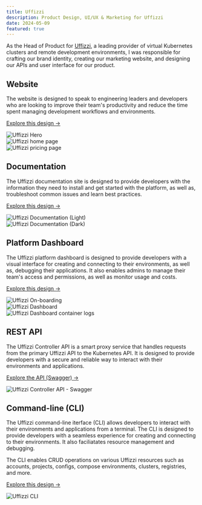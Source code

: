 ```yaml
---
title: Uffizzi
description: Product Design, UI/UX & Marketing for Uffizzi
date: 2024-05-09
featured: true
---
```


As the Head of Product for [Uffizzi](https://uffizzi.com), a leading provider of virtual Kubernetes clusters and remote development environments, I was responsible for crafting our brand identity, creating our marketing website, and designing our APIs and user interface for our product.

## Website

The website is designed to speak to engineering leaders and developers who are looking to improve their team's productivity and reduce the time spent managing development workflows and environments.

[Explore this design →](https://uffizzi.com)

<section className="flex flex-col gap-6 py-8 md:max-w-[64rem]">
  <div className="grid w-full items-start gap-10 rounded-lg border p-2">
    <img src="/images/designs/uffizzi-hero.png" alt="Uffizzi Hero" />
  </div>
  <div className="grid w-full items-start gap-10 rounded-lg border p-10">
    <img src="/images/designs/uffizzi-open-pr.png" alt="Uffizzi home page" />
  </div>
  <div className="grid w-full items-start gap-10 rounded-lg border p-10">
    <img src="/images/designs/uffizzi-pricing.png" alt="Uffizzi pricing page" />
  </div>
</section>

## Documentation

The Uffizzi documentation site is designed to provide developers with the information they need to install and get started with the platform, as well as, troubleshoot common issues and learn best practices.

[Explore this design →](https://docs.uffizzi.com)

<section className="flex flex-col gap-6 py-8 md:max-w-[64rem]">
  <div className="grid w-full items-start gap-10 rounded-lg border p-10">
    <img src="/images/designs/uffizzi-docs-light.png" alt="Uffizzi Documentation (Light)" />
  </div>
  <div className="grid w-full items-start gap-10 rounded-lg border p-10">
    <img src="/images/designs/uffizzi-docs-dark.png" alt="Uffizzi Documentation (Dark)" />
  </div>
</section>

## Platform Dashboard

The Uffizzi platform dashboard is designed to provide developers with a visual interface for creating and connecting to their environments, as well as, debugging their applications. It also enables admins to manage their team's access and permissions, as well as monitor usage and costs.

[Explore this design →](https://app.uffizzi.com)

<section className="flex flex-col gap-6 py-8 md:max-w-[64rem]">
  <div className="grid w-full items-start gap-10 rounded-lg border p-10">
    <img src="/images/designs/uffizzi-onboarding.png" alt="Uffizzi On-boarding" />
  </div>
  <div className="grid w-full items-start gap-10 rounded-lg border p-10">
    <img src="/images/designs/uffizzi-dashboard.png" alt="Uffizzi Dashboard" />
  </div>
  <div className="grid w-full items-start gap-10 rounded-lg border p-10">
    <img src="/images/designs/uffizzi-dashboard-logs.png" alt="Uffizzi Dashboard container logs" />
  </div>
</section>

## REST API 

The Uffizzi Controller API is a smart proxy service that handles requests from the primary Uffizzi API to the Kubernetes API. It is designed to provide developers with a secure and reliable way to interact with their environments and applications.

[Explore the API (Swagger) →](https://uffizzi-controller.app.uffizzi.com/docs/index.html#/)

<section className="flex flex-col gap-6 py-8 md:max-w-[64rem]">
  <div className="grid w-full items-start gap-10 rounded-lg border p-10">
    <img src="/images/designs/uffizzi-controller-api.png" alt="Uffizzi Controller API - Swagger" />
  </div>
</section>

## Command-line (CLI)

The Uffizzi command-line iterface (CLI) allows developers to interact with their environments and applications from a terminal. The CLI is designed to provide developers with a seamless experience for creating and connecting to their environments. It also faciliatates resource management and debugging.

The CLI enables CRUD operations on various Uffizzi resources such as accounts, projects, configs, compose environments, clusters, registries, and more.

[Explore this design →](https://docs.uffizzi.com/install/cli)

<section className="flex flex-col gap-6 py-8 md:max-w-[64rem]">
  <div className="grid w-full items-start gap-10 rounded-lg border p-10">
    <img src="/images/designs/uffizzi-cli.png" alt="Uffizzi CLI" />
  </div>
</section>

